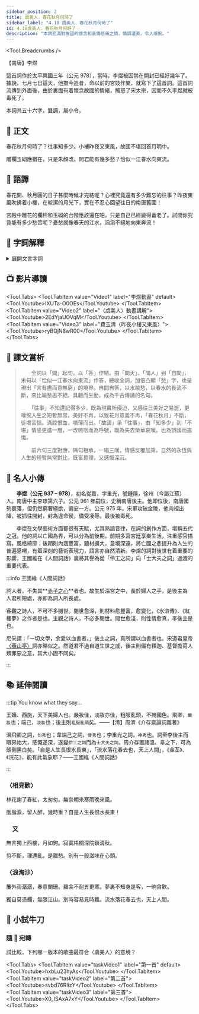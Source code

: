 ```yaml
---
sidebar_position: 2
title: 虞美人．春花秋月何時了
sidebar_label: "4.18 虞美人．春花秋月何時了"
id: 4.18虞美人．春花秋月何時了
description: "本詞充滿對故國的懷念和哀傷悲痛之情，情調淒美，令人嘆惋。"
---
```



<Tool.Breadcrumbs />

<p className="source-text">【南唐】李煜</p>

<p className="pre-text">這首詞作於太平興國三年（公元 978），當時，李煜被囚禁在開封已經好幾年了。據說，七月七日這天，他撫今追昔，命以前的宮妓作樂，就寫下了這首詞。這首詞流傳到外面後，由於裏面有着懷念故國的情緒，觸怒了宋太宗，因而不久李煜就被毒死了。</p>

<p className="pre-text">本詞共五十六字，雙調，屬小令。</p>

## 📖 正文

<p className="main-text">春花秋月何時<Tool.Annotate title="了結，完結。">了</Tool.Annotate>？往事知多少。<Tool.Annotate title="指李煜降宋後，在開封的住所。">小樓</Tool.Annotate>昨夜<Tool.Annotate title="指又到了春天，意思是降宋後又一年了。">又東風</Tool.Annotate>，<Tool.Annotate title="指南唐。">故國</Tool.Annotate>不堪回首月明中。</p>

<p className="main-text"><Tool.Annotate title="砌，臺階。形容宮室建築的華美，指遠在金陵的南唐故宮。">雕欄玉砌</Tool.Annotate>應猶在，只是<Tool.Annotate title="朱，紅。顏，面容。意思是年少時的美好容貌。">朱顏</Tool.Annotate>改。問<Tool.Annotate title="作者自稱。">君</Tool.Annotate>能有幾多愁？恰似一江春水向東流。</p>

## 📝 語譯

<div className="translation-text">

春花開、秋月圓的日子甚麼時候才完結呢？心裡究竟還有多少難忘的往事？昨夜東風吹拂着小樓，在皎潔的月光下，實在不忍心回望往日的南唐舊國！

宮殿中雕花的欄杆和玉砌的台階應該還在吧，只是自己已經變得蒼老了。試問你究竟能有多少愁苦呢？憂愁就像春天的江水，滔滔不絕地向東奔流！

</div>

## 💬 字詞解釋

<details>
  <summary>展開文言字詞</summary>

1. 虞美人︰此調原為唐教坊曲，初詠項羽寵姬虞美人，因以為名。又名《一江春水》、《玉壺水》、《巫山十二峰》等。<span className="py-circle">粵</span> [如]，[jyu4]。

2. 了：了結，完結。

3. 小樓︰指李煜降宋後，在開封的住所。

4. 又東風︰指又到了春天，意思是降宋後又一年了。
   
5. 故國：指南唐。
   
6. 雕闌玉砌：砌，臺階，<span className="py-circle">粵</span> [cai3]。雕有花紋的欄杆和玉做的石階。形容宮室建築的華美，指遠在金陵的南唐故宮。
   
7. 朱顏：朱，紅。顏，面容。意思是年少時的美好容貌。
   
8. 君：作者自稱。

</details>

## 📺 影片導讀

<Tool.Tabs>
  <Tool.TabItem value="Video1" label="李煜動畫" default>
    <Tool.Youtube>IXUTa-O0OEs</Tool.Youtube>
  </Tool.TabItem>
  <Tool.TabItem value="Video2" label="〈虞美人〉動畫講解">
    <Tool.Youtube>2EdYjaUOVqM</Tool.Youtube>
  </Tool.TabItem>
  <Tool.TabItem value="Video3" label="費玉清〈昨夜小樓又東風〉">
    <Tool.Youtube>ryBQjN8wR00</Tool.Youtube>
  </Tool.TabItem>
</Tool.Tabs>

## 🌈 課文賞析

>　　全詞以「問」起句，以「答」作結。由「問天」、「問人」到「自問」，末句以「恰似一江春水向東流」作答，總收全詞，加倍凸顯「愁」字，也呈現出「言有盡而意無窮」的境界。自問自答，以水喻愁，以春水的長流不斷，來比喻愁思不絕，具體而生動，成為千古傳誦的名句。
>
>　　「往事」不知還記得多少，既為現實所侵迫，又感往日美好之易逝，更嘆惋人生之短暫無常。美好不再，以致花月意義不再，「春花秋月」不斷，徒增苦惱。滿腔恨血，噴薄而出。「故國」承「往事」，由「知多少」到「不堪」情感更進一層，一改嗚咽而為呼號，既為失去榮華哀嘆，也為誤國而追悔。
>
>　　前六句三度對應，隔句相承，一唱三嘆，情感反覆加乘，自然的永恆與人生的短暫無常對比，既富哲理，又感慨深沉。

## 🦹 名人小傳

　　**李煜（公元 937 – 978）**，初名從嘉，字重光，號鍾隱，徐州（今屬江蘇）人。南唐中主李璟第六子。公元 961 年嗣位，史稱南唐後主。他即位後，南唐國勢衰落，但仍然窮奢極欲，偏安一方。公元 975 年，宋軍攻破金陵，他肉袒出降，被抓往開封，封為違命侯，備受凌辱。最後被毒死。

　　李煜在文學藝術方面都很有天賦，尤其熟諳音律，在詞的創作方面，堪稱五代之冠。他的詞以亡國為界，可以分為前後期。前期多寫宮廷享樂生活，注重感官描寫，風格綺靡；後期則內涵豐富，題材擴大，意境深遠，將亡國之悲提升為人生的普遍感喟，有着深刻的藝術表現力，語言亦自然清新。李煜的詞對後世有着重要的影響，王國維在《人間詞話》裏將其譽為從「伶工之詞」向「士大夫之詞」過渡的重要代表。

:::info 王國維《人間詞話》

詞人者，不失其**<u>赤子之心</u>**者也。故生於深宮之中，長於婦人之手，是後主為人君所短處，亦即為詞人所長處。

客觀之詩人，不可不多閱世。閱世愈深，則材料愈豐富，愈變化，《水滸傳》、《紅樓夢》之作者是也。主觀之詩人，不必多閱世。閱世愈淺，則性情愈真，李後主是也。

尼采謂：「一切文學，余愛以血書者。」後主之詞，真所謂以血書者也。宋道君皇帝[〈燕山亭〉](https://fanti.dugushici.com/ancient_proses/52215)詞亦略似之。然道君不過自道生世之戚，後主則儼有釋迦、基督擔荷人類罪惡之意，其大小固不同矣。

:::

<!-- ## 🎼 詞牌常識 -->

## 📚 延伸閱讀

:::tip You know what they say...

王嬙、西施，天下美婦人也。嚴妝佳，淡妝亦佳，粗服亂頭，不掩國色。飛卿，`嚴妝`也；端己，`淡妝`也；後主則`粗服亂頭`矣。<span className="source-text">——【清】周濟《介存齋論詞雜著》</span>

溫飛卿之詞，`句秀`也；韋端己之詞，`骨秀`也；李重光之詞，`神秀`也。詞至李後主而眼界始大，感慨遂深，遂變`伶工之詞`而為`士大夫之詞`。周介存置諸溫、韋之下，可為顛倒黑白矣。「自是人生長恨水長東」，「流水落花春去也，天上人間」，《金荃》、《浣花》，能有此氣象耶？<span
  className="source-text">——王國維《人間詞話》</span>

:::

### 〈相見歡〉

<p className="translation-text">林花謝了春紅，太匆匆。無奈朝來寒雨晚來風。</p>

<p className="translation-text">胭脂淚，留人醉，幾時重？自是人生長恨水長東！</p>

### 　又

<p className="translation-text">無言獨上西樓，月如鉤。寂寞梧桐深院鎖清秋。</p>

<p className="translation-text">剪不斷，理還亂，是離愁。別有一般滋味在心頭。</p>

### 〈浪淘沙〉

<p className="translation-text">簾外雨潺潺，春意闌珊。羅衾不耐五更寒。夢裏不知身是客，一晌貪歡。</p>

<p className="translation-text">獨自莫憑欄，無限江山。別時容易見時難。流水落花春去也，天上人間。</p>

## 🚀 小試牛刀


<Task />

### 隨 🎵 宛轉

試比較，下列哪一版本的歌曲最符合〈虞美人〉的意境？

<Tool.Tabs>
  <Tool.TabItem value="taskVideo1" label="第一首" default>
    <Tool.Youtube>hxbLu23hyAs</Tool.Youtube>
  </Tool.TabItem>
  <Tool.TabItem value="taskVideo2" label="第二首">
    <Tool.Youtube>svbd76RIizY</Tool.Youtube>
  </Tool.TabItem>
  <Tool.TabItem value="taskVideo3" label="第三首">
    <Tool.Youtube>X0_ISAxA7xY</Tool.Youtube>
  </Tool.TabItem>
</Tool.Tabs>
